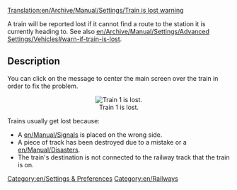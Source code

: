 [[Translation:en/Archive/Manual/Settings/Train is lost warning]]

A train will be reported lost if it cannot find a route to the station it is currently heading to. See also [[en/Archive/Manual/Settings/Advanced Settings/Vehicles#warn-if-train-is-lost]].

== Description ==

You can click on the message to center the main screen over the train in order to fix the problem.
<center>[[File:en/Losttrain.png|center|none|frame|Train 1 is lost.]]</center>

Trains usually get lost because:
* A [[en/Manual/Signals]] is placed on the wrong side.
* A piece of track has been destroyed due to a mistake or a [[en/Manual/Disasters]].
* The train's destination is not connected to the railway track that the train is on.

[[Category:en/Settings & Preferences]]
[[Category:en/Railways]]